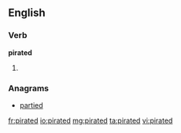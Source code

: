 ==English==

===Verb===
'''pirated'''

# {{past of|pirate}}

===Anagrams===
* [[partied#English|partied]]

[[fr:pirated]]
[[io:pirated]]
[[mg:pirated]]
[[ta:pirated]]
[[vi:pirated]]